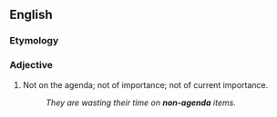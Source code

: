 {{also|nonagenda}}
==English==

===Etymology===
{{prefix|en|non|agenda}}

===Adjective===
{{en-adj|-}}

# Not on the agenda; not of importance; not of current importance.
#: ''They are wasting their time on '''non-agenda''' items.''